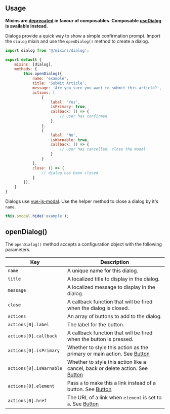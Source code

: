 
<Meta title="mixins/dialog" />

## Usage

**Mixins are [deprecated](../?path=/docs/guide-technical-roadmap--docs#vue3-composition-api-35) in favour of composables. Composable [useDialog](../?path=/docs/composables-usedialog--docs) is available instead.**

Dialogs provide a quick way to show a simple confirmation prompt. Import the `dialog` mixin and use the `openDialog()` method to create a dialog.

```js
import dialog from '@/mixins/dialog';

export default {
	mixins: [dialog],
	methods: {
		this.openDialog({
			name: 'example',
			title: 'Submit Article',
			message: 'Are you sure you want to submit this article?',
			actions: [
				{
					label: 'Yes',
					isPrimary: true,
					callback: () => {
						// user has confirmed
					},
				},
				{
					label: 'No',
					isWarnable: true,
					callback: () => {
						// user has cancelled. close the modal
					}
				}
			],
			close: () => {
				// dialog has been closed
			}
		});
	}
}
```

Dialogs use [vue-js-modal](https://github.com/euvl/vue-js-modal). Use the helper method to close a dialog by it's `name`.

```js
this.$modal.hide('example');
```

## openDialog()

The `openDialog()` method accepts a configuration object with the following parameters.

| Key | Description |
| --- | --- |
| `name` | A unique name for this dialog. |
| `title` | A localized title to display in the dialog. |
| `message` | A localized message to display in the dialog. |
| `close` | A callback function that will be fired when the dialog is closed. |
| `actions` | An array of buttons to add to the dialog. |
| `actions[0].label` | The label for the button. |
| `actions[0].callback` | A callback function that will be fired when the button is pressed. |
| `actions[0].isPrimary` | Whether to style this action as the primary or main action. See [Button](#/component/Button) |
| `actions[0].isWarnable` | Whether to style this action like a cancel, back or delete action. See [Button](#/component/Button) |
| `actions[0].element` | Pass `a` to make this a link instead of a button. See [Button](#/component/Button) |
| `actions[0].href` | The URL of a link when `element` is set to `a`. See [Button](#/component/Button) |
